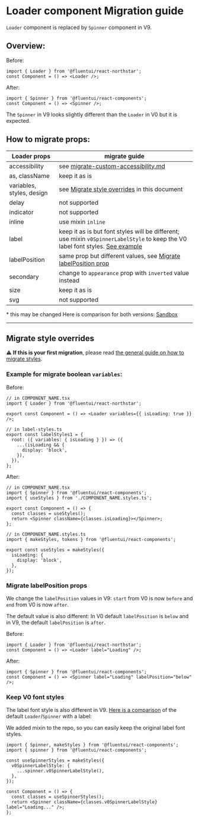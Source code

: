 
<Meta title="Concepts/Migration/from v0/Components/Loader Migration" />

# Loader component Migration guide

`Loader` component is replaced by `Spinner` component in V9.

## Overview:

Before:

```tsx
import { Loader } from '@fluentui/react-northstar';
const Component = () => <Loader />;
```

After:

```tsx
import { Spinner } from '@fluentui/react-components';
const Component = () => <Spinner />;
```

The `Spinner` in V9 looks slightly different than the `Loader` in V0 but it is expected.

## How to migrate props:

| Loader props              | migrate guide                                                                                                                                            |
| ------------------------- | -------------------------------------------------------------------------------------------------------------------------------------------------------- |
| accessibility             | see [migrate-custom-accessibility.md](?path=/docs/concepts-migration-from-v0-custom-accessibility--docs)                                                 |
| as, className             | keep it as is                                                                                                                                            |
| variables, styles, design | see [Migrate style overrides](#migrate-style-overrides) in this document                                                                                 |
| delay                     | not supported                                                                                                                                            |
| indicator                 | not supported                                                                                                                                            |
| inline                    | use mixin `inline`                                                                                                                                       |
| label                     | keep it as is but font styles will be different; use mixin `v0SpinnerLabelStyle` to keep the V0 label font styles. [See example](#./Keep-V0-font-styles) |
| labelPosition             | same prop but different values, see [Migrate labelPosition prop](#./Migrate-labelPosition-props)                                                         |
| secondary                 | change to `appearance` prop with `inverted` value instead                                                                                                |
| size                      | keep it as is                                                                                                                                            |
| svg                       | not supported                                                                                                                                            |

\* this may be changed
Here is comparison for both versions: [Sandbox](https://codesandbox.io/s/loader-migration-fluentui-forked-xfngje?file=/example.tsx)

---

## Migrate style overrides

⚠️ **If this is your first migration**, please read [the general guide on how to migrate styles](?path=/docs/concepts-migration-from-v0-custom-style-overrides--docs).

### Example for migrate boolean `variables`:

Before:

```tsx
// in COMPONENT_NAME.tsx
import { Loader } from '@fluentui/react-northstar';

export const Component = () => <Loader variables={{ isLoading: true }} />;

// in label-styles.ts
export const labelStyles1 = {
  root: ({ variables: { isLoading } }) => ({
    ...(isLoading && {
      display: 'block',
    }),
  }),
};
```

After:

```tsx
// in COMPONENT_NAME.tsx
import { Spinner } from '@fluentui/react-components';
import { useStyles } from './COMPONENT_NAME.styles.ts';

export const Component = () => {
  const classes = useStyles();
  return <Spinner className={classes.isLoading}></Spinner>;
};

// in COMPONENT_NAME.styles.ts
import { makeStyles, tokens } from '@fluentui/react-components';

export const useStyles = makeStyles({
  isLoading: {
    display: 'block',
  },
});
```

### Migrate labelPosition props

We change the `labelPosition` values in V9: `start` from V0 is now `before` and `end` from V0 is now `after`.

The default value is also different: In V0 default `labelPosition` is `below` and in V9, the default `labelPosition` is `after`.

Before:

```tsx
import { Loader } from '@fluentui/react-northstar';
const Component = () => <Loader label="Loading" />;
```

After:

```tsx
import { Spinner } from '@fluentui/react-components';
const Component = () => <Spinner label="Loading" labelPosition="below" />;
```

### Keep V0 font styles

The label font style is also different in V9. [Here is a comparison](https://codesandbox.io/s/loader-migration-fluentui-forked-xfngje?file=/loader-examples/loader-with-label.tsx) of the default `Loader`/`Spinner` with a label:

We added mixin to the repo, so you can easily keep the original label font styles.

```tsx
import { Spinner, makeStyles } from '@fluentui/react-components';
import { spinner } from '@fluentui/react-components';

const useSpinnerStyles = makeStyles({
  v0SpinnerLabelStyle: {
    ...spinner.v0SpinnerLabelStyle(),
  },
});

const Component = () => {
  const classes = useSpinnerStyles();
  return <Spinner className={classes.v0SpinnerLabelStyle} label="Loading..." />;
};
```
